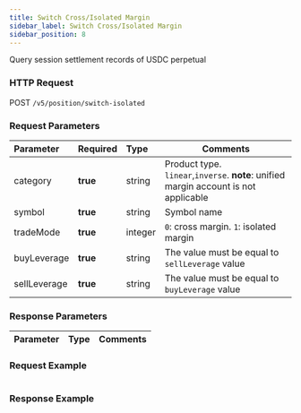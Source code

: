 ```yaml
---
title: Switch Cross/Isolated Margin
sidebar_label: Switch Cross/Isolated Margin
sidebar_position: 8
---
```


Query session settlement records of USDC perpetual

### HTTP Request
POST `/v5/position/switch-isolated`

### Request Parameters
| Parameter | Required | Type | Comments|
|:----- |:-------|:-----|------ |
|category |**true** |string |Product type. `linear`,`inverse`. **note**: unified margin account is not applicable |
|symbol |**true** |string |Symbol name |
|tradeMode |**true** |integer |`0`: cross margin. `1`: isolated margin |
|buyLeverage |**true** |string |The value must be equal to `sellLeverage` value|
|sellLeverage |**true** |string |The value must be equal to `buyLeverage` value|

### Response Parameters
| Parameter | Type | Comments|
|:----- |:-----|----- |

### Request Example

<Tabs>
<TabItem value="console" label="Console">

```http
```

</TabItem>
</Tabs>

### Response Example

<Tabs>
<TabItem value="js linear" label="linear">

```javascript

```
</TabItem>
</Tabs>